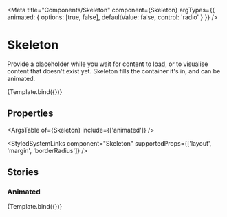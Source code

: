 
<Meta
    title="Components/Skeleton"
    component={Skeleton}
    argTypes={{
        animated: {
            options: [true, false],
            defaultValue: false,
            control: 'radio'
        }
    }}
/>


# Skeleton

Provide a placeholder while you wait for content to load, or to visualise content that doesn't exist yet.
Skeleton fills the container it's in, and can be animated.

<Canvas>
    <Story
        name="Default"
        args={{
            animated: false
        }}
        parameters={{
            controls: { include: ['animated'] }
        }}
    >
        {Template.bind({})}
    </Story>
</Canvas>

## Properties

<ArgsTable of={Skeleton} include={['animated']} />

<StyledSystemLinks component="Skeleton" supportedProps={['layout', 'margin', 'borderRadius']} />

## Stories

### Animated

<Canvas>
    <Story
        name="Animated"
        args={{
            animated: true
        }}
        parameters={{
            controls: { include: ['animated'] }
        }}
    >
        {Template.bind({})}
    </Story>
</Canvas>

